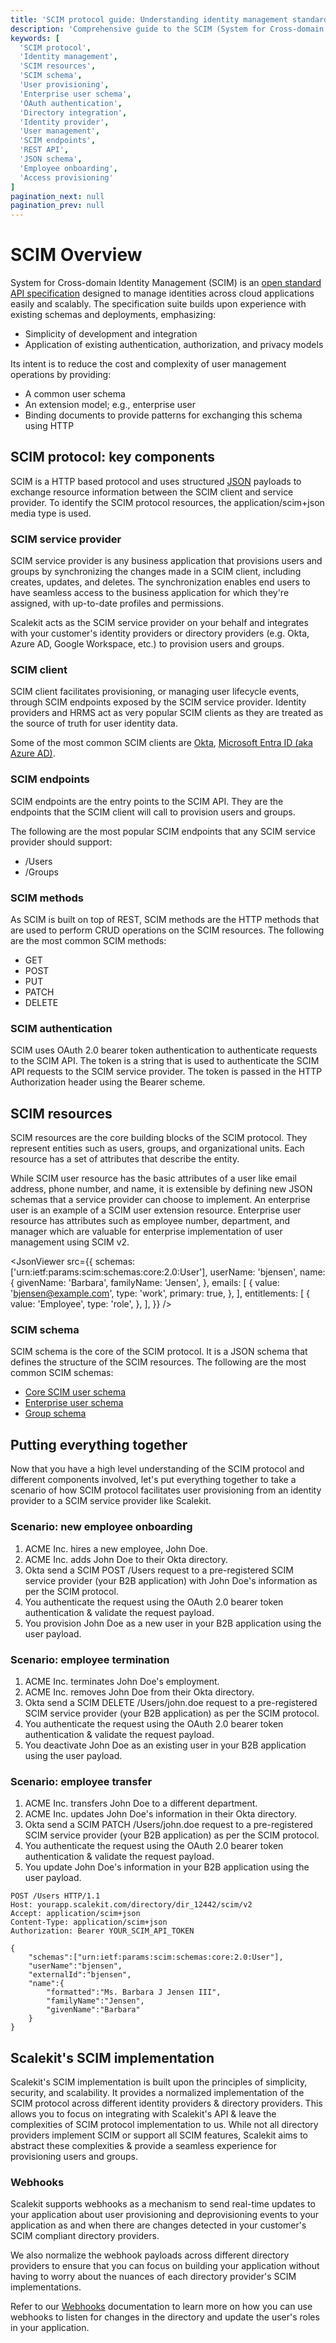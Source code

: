 ```yaml
---
title: 'SCIM protocol guide: Understanding identity management standards'
description: 'Comprehensive guide to the SCIM (System for Cross-domain Identity Management) protocol. Learn about core components, resources, schemas, and real-world implementation scenarios for identity management across cloud applications.'
keywords: [
  'SCIM protocol',
  'Identity management',
  'SCIM resources',
  'SCIM schema',
  'User provisioning',
  'Enterprise user schema',
  'OAuth authentication',
  'Directory integration',
  'Identity provider',
  'User management',
  'SCIM endpoints',
  'REST API',
  'JSON schema',
  'Employee onboarding',
  'Access provisioning'
]
pagination_next: null
pagination_prev: null
---
```


# SCIM Overview

System for Cross-domain Identity Management (SCIM) is an
[open standard API specification](https://datatracker.ietf.org/doc/html/rfc7643#section-2) designed
to manage identities across cloud applications easily and scalably. The specification suite builds
upon experience with existing schemas and deployments, emphasizing:

- Simplicity of development and integration
- Application of existing authentication, authorization, and privacy models

Its intent is to reduce the cost and complexity of user management operations by providing:

- A common user schema
- An extension model; e.g., enterprise user
- Binding documents to provide patterns for exchanging this schema using HTTP

## SCIM protocol: key components

SCIM is a HTTP based protocol and uses structured
[JSON](https://datatracker.ietf.org/doc/html/rfc7159) payloads to exchange resource information
between the SCIM client and service provider. To identify the SCIM protocol resources, the
<SimpleCode>application/scim+json</SimpleCode> media type is used.

### SCIM service provider

SCIM service provider is any business application that provisions users and groups by synchronizing
the changes made in a SCIM client, including creates, updates, and deletes. The synchronization
enables end users to have seamless access to the business application for which they're assigned,
with up-to-date profiles and permissions.

Scalekit acts as the SCIM service provider on your behalf and integrates with your customer's
identity providers or directory providers (e.g. Okta, Azure AD, Google Workspace, etc.) to provision
users and groups.

### SCIM client

SCIM client facilitates provisioning, or managing user lifecycle events, through SCIM endpoints
exposed by the SCIM service provider. Identity providers and HRMS act as very popular SCIM clients
as they are treated as the source of truth for user identity data.

Some of the most common SCIM clients are [Okta](https://www.okta.com),
[Microsoft Entra ID (aka Azure AD)](https://www.microsoft.com/en-in/security/business/identity-access/microsoft-entra-id).

### SCIM endpoints

SCIM endpoints are the entry points to the SCIM API. They are the endpoints that the SCIM client
will call to provision users and groups.

The following are the most popular SCIM endpoints that any SCIM service provider should support:

- <SimpleCode>/Users</SimpleCode>
- <SimpleCode>/Groups</SimpleCode>

### SCIM methods

As SCIM is built on top of REST, SCIM methods are the HTTP methods that are used to perform CRUD
operations on the SCIM resources. The following are the most common SCIM methods:

- GET
- POST
- PUT
- PATCH
- DELETE

### SCIM authentication

SCIM uses OAuth 2.0 bearer token authentication to authenticate requests to the SCIM API. The token
is a string that is used to authenticate the SCIM API requests to the SCIM service provider. The
token is passed in the HTTP Authorization header using the Bearer scheme.

## SCIM resources

SCIM resources are the core building blocks of the SCIM protocol. They represent entities such as
users, groups, and organizational units. Each resource has a set of attributes that describe the
entity.

While SCIM user resource has the basic attributes of a user like email address, phone number, and
name, it is extensible by defining new JSON schemas that a service provider can choose to implement.
An enterprise user is an example of a SCIM user extension resource. Enterprise user resource has
attributes such as employee number, department, and manager which are valuable for enterprise
implementation of user management using SCIM v2.

<CodeWithHeader title="Example SCIM user representation">

<JsonViewer
  src={{
    schemas: ['urn:ietf:params:scim:schemas:core:2.0:User'],
    userName: 'bjensen',
    name: {
      givenName: 'Barbara',
      familyName: 'Jensen',
    },
    emails: [
      {
        value: 'bjensen@example.com',
        type: 'work',
        primary: true,
      },
    ],
    entitlements: [
      {
        value: 'Employee',
        type: 'role',
      },
    ],
  }}
/>

</CodeWithHeader>

### SCIM schema

SCIM schema is the core of the SCIM protocol. It is a JSON schema that defines the structure of the
SCIM resources. The following are the most common SCIM schemas:

- [Core SCIM user schema](https://datatracker.ietf.org/doc/html/rfc7643#section-4.1)
- [Enterprise user schema](https://datatracker.ietf.org/doc/html/rfc7643#section-4.3)
- [Group schema](https://datatracker.ietf.org/doc/html/rfc7643#section-4.2)

## Putting everything together

Now that you have a high level understanding of the SCIM protocol and different components involved,
let's put everything together to take a scenario of how SCIM protocol facilitates user provisioning
from an identity provider to a SCIM service provider like Scalekit.

### Scenario: new employee onboarding

1. ACME Inc. hires a new employee, John Doe.
2. ACME Inc. adds John Doe to their Okta directory.
3. Okta send a SCIM <SimpleCode>POST /Users</SimpleCode> request to a pre-registered SCIM service
   provider (your B2B application) with John Doe's information as per the SCIM protocol.
4. You authenticate the request using the OAuth 2.0 bearer token authentication & validate the
   request payload.
5. You provision John Doe as a new user in your B2B application using the user payload.

### Scenario: employee termination

1. ACME Inc. terminates John Doe's employment.
2. ACME Inc. removes John Doe from their Okta directory.
3. Okta send a SCIM <SimpleCode>DELETE /Users/john.doe</SimpleCode> request to a pre-registered SCIM
   service provider (your B2B application) as per the SCIM protocol.
4. You authenticate the request using the OAuth 2.0 bearer token authentication & validate the
   request payload.
5. You deactivate John Doe as an existing user in your B2B application using the user payload.

### Scenario: employee transfer

1. ACME Inc. transfers John Doe to a different department.
2. ACME Inc. updates John Doe's information in their Okta directory.
3. Okta send a SCIM <SimpleCode>PATCH /Users/john.doe</SimpleCode> request to a pre-registered SCIM
   service provider (your B2B application) as per the SCIM protocol.
4. You authenticate the request using the OAuth 2.0 bearer token authentication & validate the
   request payload.
5. You update John Doe's information in your B2B application using the user payload.

<CodeWithHeader title="SCIM create user request">

```http
POST /Users HTTP/1.1
Host: yourapp.scalekit.com/directory/dir_12442/scim/v2
Accept: application/scim+json
Content-Type: application/scim+json
Authorization: Bearer YOUR_SCIM_API_TOKEN

{
    "schemas":["urn:ietf:params:scim:schemas:core:2.0:User"],
    "userName":"bjensen",
    "externalId":"bjensen",
    "name":{
        "formatted":"Ms. Barbara J Jensen III",
        "familyName":"Jensen",
        "givenName":"Barbara"
    }
}
```

</CodeWithHeader>

## Scalekit's SCIM implementation

Scalekit's SCIM implementation is built upon the principles of simplicity, security, and
scalability. It provides a normalized implementation of the SCIM protocol across different identity
providers & directory providers. This allows you to focus on integrating with Scalekit's API & leave
the complexities of SCIM protocol implementation to us. While not all directory providers implement
SCIM or support all SCIM features, Scalekit aims to abstract these complexities & provide a seamless
experience for provisioning users and groups.

### Webhooks

Scalekit supports webhooks as a mechanism to send real-time updates to your application about user
provisioning and deprovisioning events to your application as and when there are changes detected in
your customer's SCIM compliant directory providers.

We also normalize the webhook payloads across different directory providers to ensure that you can
focus on building your application without having to worry about the nuances of each directory
provider's SCIM implementations.

Refer to our [Webhooks](/scim/quickstart#realtime-user-provisioning-with-webhooks) documentation to
learn more on how you can use webhooks to listen for changes in the directory and update the user's
roles in your application.

